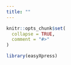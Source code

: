 ```yaml
---
title: ""
---
```


```r
knitr::opts_chunk$set(
  collapse = TRUE,
  comment = "#>"
)
```

```r
library(easyXpress)
```
